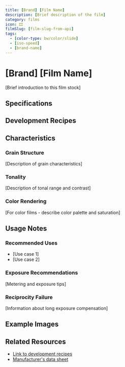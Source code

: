 ```yaml
---
title: [Brand] [Film Name]
description: [Brief description of the film]
category: films
icon: 🎞️
filmSlug: [film-slug-from-api]
tags:
  - [color-type: bw/color/slide]
  - [iso-speed]
  - [brand-name]
---
```


# [Brand] [Film Name]

[Brief introduction to this film stock]

## Specifications

<FilmCard filmSlug="[film-slug-from-api]" />

## Development Recipes

<RecipeTable film="[film-slug-from-api]" />

## Characteristics

### Grain Structure

[Description of grain characteristics]

### Tonality

[Description of tonal range and contrast]

### Color Rendering

[For color films - describe color palette and saturation]

## Usage Notes

### Recommended Uses

- [Use case 1]
- [Use case 2]

### Exposure Recommendations

[Metering and exposure tips]

### Reciprocity Failure

[Information about long exposure compensation]

## Example Images

<ImageGallery filmSlug="[film-slug-from-api]" />

## Related Resources

<!-- Use /infobase/* for wiki pages, /development?film=* for the calculator -->

- [Link to development recipes](/development?film=[film-slug])
- [Manufacturer's data sheet](https://example.com)
